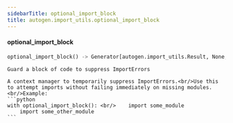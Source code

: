 ```yaml
---
sidebarTitle: optional_import_block
title: autogen.import_utils.optional_import_block
---
```


<code class="doc-symbol doc-symbol-heading doc-symbol-function"></code>
#### optional_import_block

```python
optional_import_block() -> Generator[autogen.import_utils.Result, None, None]
```

    Guard a block of code to suppress ImportErrors
    
    A context manager to temporarily suppress ImportErrors.<br/>Use this to attempt imports without failing immediately on missing modules.<br/>Example: 
    ```python
    with optional_import_block(): <br/>    import some_module
        import some_other_module
    ```

<br />